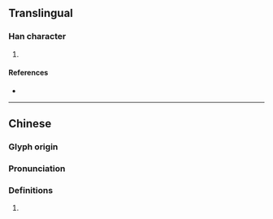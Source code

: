 {{character info/new}}
==Translingual==

===Han character===
{{Han char|rn=75|rad=木|as=06|sn=10|four=|canj=DHBT|ids=⿰木血}}

# {{defn|Han|sort=木06}}

====References====
* {{Han ref|kx=0526.100|dkj=14779|hdz=21201.070|uh=6856|ud=26710}}

----

==Chinese==
{{zh-forms}}

===Glyph origin===
{{Han etym}}

===Pronunciation===
{{zh-pron
|m=xuè
|c=hyut3
|mc=
|oc=
|ma=
|cat=
}}

===Definitions===
{{zh-hanzi}}

# {{defn|lang=zh|sort=木06}}